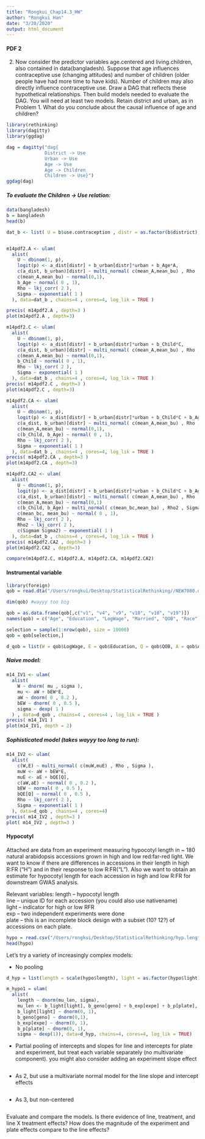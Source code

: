 ```yaml
---
title: "Rongkui_Chap14.3_HW"
author: "Rongkui Han"
date: "3/20/2020"
output: html_document
---
```


#### PDF 2      

2. Now consider the predictor variables age.centered and living.children, also contained in data(bangladesh). Suppose that age influences contraceptive use (changing attitudes) and number of children (older people have had more time
to have kids). Number of children may also directly influence contraceptive use. Draw a DAG that reflects these hypothetical relationships. Then build models needed to evaluate the DAG. You will need at least two models. Retain district and urban, as in Problem 1. What do you conclude about the causal influence of age and children?     

```r
library(rethinking)
library(dagitty)
library(ggdag)
```

```r
dag = dagitty("dag{ 
              District -> Use 
              Urban -> Use
              Age -> Use
              Age -> Children
              Children -> Use}")
ggdag(dag)
```

##### To evaluate the Children -> Use relation:   

```r
data(bangladesh)
b = bangladesh
head(b)

dat_b <- list( U = b$use.contraception , distr = as.factor(b$district), urban = b$urban , A = b$age.centered, C = b$living.children)


m14pdf2.A <- ulam(
  alist(
    U ~ dbinom(1, p),
    logit(p) <- a_dist[distr] + b_urban[distr]*urban + b_Age*A,
    c(a_dist, b_urban)[distr] ~ multi_normal( c(mean_A,mean_bu) , Rho , Sigma ),
    c(mean_A,mean_bu) ~ normal(0,1),
    b_Age ~ normal( 0 , 1),
    Rho ~ lkj_corr( 2 ),
    Sigma ~ exponential( 1 )
  ), data=dat_b , chains=4 , cores=4, log_lik = TRUE )

precis( m14pdf2.A , depth=3 )
plot(m14pdf2.A , depth=3)

```

```r
m14pdf2.C <- ulam(
  alist(
    U ~ dbinom(1, p),
    logit(p) <- a_dist[distr] + b_urban[distr]*urban + b_Child*C,
    c(a_dist, b_urban)[distr] ~ multi_normal( c(mean_A,mean_bu) , Rho , Sigma ),
    c(mean_A,mean_bu) ~ normal(0,1),
    b_Child ~ normal( 0 , 1),
    Rho ~ lkj_corr( 2 ),
    Sigma ~ exponential( 1 )
  ), data=dat_b , chains=4 , cores=4, log_lik = TRUE )
precis( m14pdf2.C , depth=3 )
plot(m14pdf2.C , depth=3)
```

```r
m14pdf2.CA <- ulam(
  alist(
    U ~ dbinom(1, p),
    logit(p) <- a_dist[distr] + b_urban[distr]*urban + b_Child*C + b_Age*A ,
    c(a_dist, b_urban)[distr] ~ multi_normal( c(mean_A,mean_bu) , Rho , Sigma ),
    c(mean_A,mean_bu) ~ normal(0,1),
    c(b_Child, b_Age) ~ normal( 0 , 1),
    Rho ~ lkj_corr( 2 ),
    Sigma ~ exponential( 1 )
  ), data=dat_b , chains=4 , cores=4, log_lik = TRUE )
precis( m14pdf2.CA , depth=3 )
plot(m14pdf2.CA , depth=3)
```

```r
m14pdf2.CA2 <- ulam(
  alist(
    U ~ dbinom(1, p),
    logit(p) <- a_dist[distr] + b_urban[distr]*urban + b_Child*C + b_Age*A ,
    c(a_dist, b_urban)[distr] ~ multi_normal( c(mean_A,mean_bu) , Rho , Sigma ),
    c(mean_A,mean_bu) ~ normal(0,1)
    c(b_Child, b_Age) ~ multi_normal( c(mean_bc,mean_ba) , Rho2 , Sigma2 ),
    c(mean_bc, mean_bu) ~ normal( 0 , 1),
    Rho ~ lkj_corr( 2 ),
    Rho2 ~ lkj_corr( 2 ),
    c(Sigmam Sigma2) ~ exponential( 1 )
  ), data=dat_b , chains=4 , cores=4, log_lik = TRUE )
precis( m14pdf2.CA2 , depth=3 )
plot(m14pdf2.CA2 , depth=3)
```

```r
compare(m14pdf2.C, m14pdf2.A, m14pdf2.CA, m14pdf2.CA2)
```


#### Instrumental variable

```r
library(foreign)
qob = read.dta("/Users/rongkui/Desktop/StatisticalRethinking//NEW7080.dta")

dim(qob) #wayyy too big

qob = as.data.frame(qob[,c("v1", "v4", "v9", "v10", "v18", "v19")])
names(qob) = c("Age", "Education", "LogWage", "Married", "QOB", "Race")

selection = sample(1:nrow(qob), size = 10000)
qob = qob[selection,]

d_qob = list(W = qob$LogWage, E = qob$Education, Q = qob$QOB, A = qob$Age, M = qob$Married, R = qob$Race)
```

##### Naive model:  
```r
m14_IV1 <- ulam( 
  alist(
    W ~ dnorm( mu , sigma ),
    mu <- aW + bEW*E,
    aW ~ dnorm( 0 , 0.2 ),
    bEW ~ dnorm( 0 , 0.5 ),
    sigma ~ dexp( 1 )
  ) , data=d_qob , chains=4 , cores=4 , log_lik = TRUE )
precis( m14_IV1 )
plot(m14_IV1, depth = 2)
```

##### Sophisticated model (takes wayyy too long to run): 
```r
m14_IV2 <- ulam(
  alist(
    c(W,E) ~ multi_normal( c(muW,muE) , Rho , Sigma ),
    muW <- aW + bEW*E,
    muE <- aE + bQE[Q],
    c(aW,aE) ~ normal( 0 , 0.2 ),
    bEW ~ normal( 0 , 0.5 ),
    bQE[Q] ~ normal( 0 , 0.5 ),
    Rho ~ lkj_corr( 2 ),
    Sigma ~ exponential( 1 )
  ), data=d_qob , chains=4 , cores=4)
precis( m14_IV2 , depth=3 )
plot( m14_IV2 , depth=3 )
```

#### Hypocotyl      
Attached are data from an experiment measuring hypocotyl length in ~ 180 natural arabidopsis accessions grown in high and low red:far-red light.  We want to know if there are differences in accessions in their length in high R:FR ("H") and in their response to low R:FR("L").  Also we want to obtain an estimate for hypocotyl length for each accession in high and low R:FR for downstream GWAS analysis.      

Relevant variables:
length -- hypocotyl length       
line -- unique ID for each accession (you could also use nativename)        
light -- indicator for high or low RFR           
exp -- two independent experiments were done        
plate -- this is an incomplete block design with a subset (10? 12?) of accessions on each plate.      

```r
hypo = read.csv("/Users/rongkui/Desktop/StatisticalRethinking/hyp.lengths.both.experiments.labels.csv")
head(hypo)
```


Let's try a variety of increasingly complex models:      

-  No pooling          
```r
d_hyp = list(length = scale(hypo$length), light = as.factor(hypo$light), geno = as.factor(hypo$line), expe = as.factor(hypo$exp), plate = as.factor(hypo$plate))

m_hypo1 = ulam(
  alist(
    length ~ dnorm(mu_len, sigma),
    mu_len <- b_light[light], b_geno[geno] + b_exp[expe] + b_p[plate],
    b_light[light] ~ dnorm(0, 1), 
    b_geno[geno] ~ dnorm(0,1),
    b_exp[expe] ~ dnorm(0, 1),
    b_p[plate] ~ dnorm(0, 1),
    sigma ~ dexp(1)), data=d_hyp, chains=4, cores=4, log_lik = TRUE)
```

-  Partial pooling of intercepts and slopes for line and intercepts for plate and experiment, but treat each variable separately (no multivariate component).  you might also consider adding an experiment slope effect          
```r

```

- As 2, but use a multivariate normal model for the line slope and intercept effects      
```r

```

- As 3, but non-centered      
```r

```


Evaluate and compare the models.  Is there evidence of line, treatment, and line X treatment effects?  How does the magnitude of the experiment and plate effects compare to the line effects?      
```r

```


